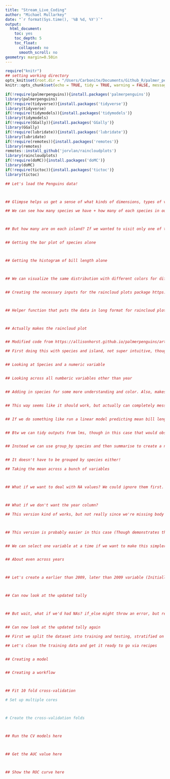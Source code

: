 ```yaml
---
title: "Stream_Live_Coding"
author: "Michael Mullarkey"
date: "`r format(Sys.time(), '%B %d, %Y')`"
output:
  html_document:
    toc: yes
    toc_depth: 5
    toc_float:
      collapsed: no
      smooth_scroll: no
geometry: margin=0.50in
---
```


```r
require("knitr")
## setting working directory
opts_knit$set(root.dir = "/Users/Carbonite/Documents/Github_R/palmer_penguins_example") ## Will need to change across computers
knitr::opts_chunk$set(echo = TRUE, tidy = TRUE, warning = FALSE, message = FALSE, include = FALSE)

```

```r

if(!require(palmerpenguins)){install.packages('palmerpenguins')}
library(palmerpenguins)
if(!require(tidyverse)){install.packages('tidyverse')}
library(tidyverse)
if(!require(tidymodels)){install.packages('tidymodels')}
library(tidymodels)
if(!require(GGally)){install.packages('GGally')}
library(GGally)
if(!require(lubridate)){install.packages('lubridate')}
library(lubridate)
if(!require(remotes)){install.packages('remotes')}
library(remotes)
remotes::install_github('jorvlan/raincloudplots')
library(raincloudplots)
if(!require(doMC)){install.packages('doMC')}
library(doMC)
if(!require(tictoc)){install.packages('tictoc')}
library(tictoc)

```

```r

## Let's load the Penguins data!



## Glimpse helps us get a sense of what kinds of dimensions, types of variables, and responses we have in our data frame

```

```r

## We can see how many species we have + how many of each species in our dataset



## But how many are on each island? If we wanted to visit only one of the islands, what would be best for our penguin seeing buck?



```

```r

## Getting the bar plot of species alone



## Getting the histogram of bill length alone



## We can visualize the same distribution with different colors for different groups



```

```r

## Creating the necessary inputs for the raincloud plots package https://github.com/jorvlan/raincloudplots



## Helper function that puts the data in long format for raincloud plot



## Actually makes the raincloud plot



```

```r

## Modified code from https://allisonhorst.github.io/palmerpenguins/articles/intro.html

## First doing this with species and island, not super intuitive, though bottom left column is basically what we get with our group_by above



```

```r
## Looking at Species and a numeric variable


## Looking across all numberic variables other than year


## Adding in species for some more understanding and color. Also, makes more sense to have categorical variable first rather than last or in the middle for aesthetic purposes.



```

```r

## This way seems like it should work, but actually can completely mess up your data/make it not tidy


## If we do something like run a linear model predicting mean bill length (which we wouldn't do, but it's a useful illustration) we'll think we're looking at something measured 344 times


## Btw we can tidy outputs from lms, though in this case that would obscure our df problem


## Instead we can use group_by species and then summarise to create a new tibble that's more useful


## It doesn't have to be grouped by species either!


```

```r

## Taking the mean across a bunch of variables



## What if we want to deal with NA values? We could ignore them first. We could also impute data, but probably makes more sense to talk about that in a later stream



## What if we don't want the year column?

## This version kind of works, but not really since we're missing body mass now



## This version is probably easier in this case (Though demonstrates that there are a lot of ways to solve any problem in R)



```

```r



## We can select one variable at a time if we want to make this simpler/easier to read



```

```r

## About even across years



## Let's create a earlier than 2009, later than 2009 variable (Initially a character variable, so we want to convert it to a factor)



## Can now look at the updated tally



## But wait, what if we'd had NAs? if_else might throw an error, but regular ifelse wouldn't and our info would be wrong. Can use case_when for safety


## Can now look at the updated tally again


```

```r

## First we split the dataset into training and testing, stratified on the outcome (so about equal proportions of the outcome show up in both datasets)


```

```r

## Let's clean the training data and get it ready to go via recipes


## Creating a model


## Creating a workflow



## Fit 10 fold cross-validation

# Set up multiple cores



# Create the cross-validation folds



## Run the CV models here



## Get the AUC value here



## Show the ROC curve here



```


